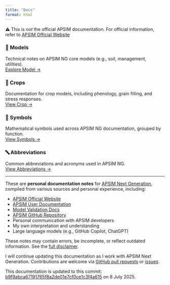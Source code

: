 ```yaml
---
title: "Docs"
format: html
---
```



:::{.callout-note}

⚠️ This is *not* the official APSIM documentation.  For official information, refer to [APSIM Official Website](https://www.apsim.info/)

:::


::: {.grid}


::: {.g-col-6}
### 🧩 Models
Technical notes on APSIM NG core models (e.g., soil, management, utilities).  
[Explore Model →](Models)
:::


::: {.g-col-6}
### 🌿 Crops
Documentation for crop models, including phenology, grain filling, and stress responses.  
[View Crop →](Crops)
:::

:::



::: {.grid}

::: {.g-col-6}
### 🧠 Symbols
Mathematical symbols used across APSIM NG documentation, grouped by function.  
[View Symbols →](symbols.qmd)
:::

::: {.g-col-6}
### 🔤 Abbreviations
Common abbreviations and acronyms used in APSIM NG.  
[View Abbreviations →](abbreviations.qmd)
:::

:::




---


These are **personal documentation notes** for [APSIM Next Generation](https://www.apsim.info/), compiled from various sources and personal experience, including:

- [APSIM Official Website](https://www.apsim.info/)
- [APSIM User Documentation](https://apsimnextgeneration.netlify.app/)  
- [Model Validation Docs](https://docs.apsim.info/)  
- [APSIM GitHub Repository](https://github.com/APSIMInitiative/ApsimX)
- Personal communication with APSIM developers
- My own interpretation and understanding
- Large language models (e.g., GitHub Copilot, ChatGPT)

These notes may contain errors, be incomplete, or reflect outdated information. See the [full disclaimer](/disclaimer.qmd).

I will continue updating this documentation as I work with APSIM Next Generation. Contributions are welcome via [GitHub pull requests](https://github.com/byzheng/apsimng-notes) or [issues](https://github.com/byzheng/apsimng-notes/issues).

:::{.callout-note}
This documentation is updated to this commit: [b9f9abca67191765f8a2de01e7cf0ce1c3f4a615](https://github.com/APSIMInitiative/ApsimX/blob/b9f9abca67191765f8a2de01e7cf0ce1c3f4a615) on 8 July 2025.
:::
